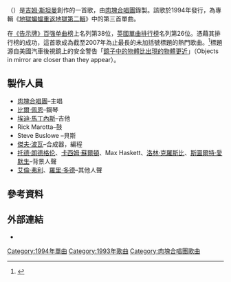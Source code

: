 {{noteTA
|G1=Music
}}
{{Infobox song
| name       = 後視鏡中的物體可能比它們看起來更近
| cover      = Objects in the Rear View Mirror May Appear Closer Than They Are.jpg
| alt        =
| type       = single
| artist     = [[肉塊合唱團|肉塊合唱團]]
| album      = [[地獄蝙蝠重返地獄第二輯|地獄蝙蝠重返地獄第二輯]]
| released   = 1994
| format     = [[CD單曲|CD]]，[[盒式錄音帶單曲|盒式錄音帶]]
| recorded   = [[加利福尼亞州|加利福尼亞州]][[洛杉磯|洛杉磯]][[Ocean_Way_Recording|Ocean Way Recording]]
| studio     =
| venue      =
| genre      =
| length     = 10:15（主版）<br />5:55（單曲版）
| label      = [[美希亞音樂|MCA]]（北美）<br />[[維京唱片|維京]]（歐洲及日本）
| writer     = [[吉姆·斯坦曼|吉姆·斯坦曼]]
| producer   = 吉姆·斯坦曼
| prev_title = [[搖滾夢想成真|搖滾夢想成真]]
| prev_year  = 1994
| next_title = [[我為你撒謊_(這就是事實)|我為你撒謊]]
| next_year  = 1995
}}
{{单双书号转换|'''後視鏡中的物體可能比它們看起來更近'''}}（{{lang-en|"Objects in the Rear View Mirror May Appear Closer Than They Are"}}）是[[吉姆·斯坦曼|吉姆·斯坦曼]]創作的一首歌，由[[肉塊合唱團|肉塊合唱團]]錄製。該歌於1994年發行，為專輯《[[地獄蝙蝠重返地獄第二輯|地獄蝙蝠重返地獄第二輯]]》中的第三首單曲。

{{单双书号转换|後視鏡中的物體可能比它們看起來更近}}在[[告示牌百强单曲榜|《告示牌》百强单曲榜]]上名列第38位，[[英國單曲排行榜|英國單曲排行榜]]名列第26位。憑藉其排行榜的成功，這首歌成為截至2007年為止最長的未加括號標題的熱門歌曲。<ref>{{cite web |title=Record Breakers and Trivia : Singles : Miscellany |work=everyhit.com |url=http://www.everyhit.com/record7.html |accessdate=2007-07-09 |archive-date=2007-06-30 |archive-url=https://web.archive.org/web/20070630141222/http://www.everyhit.com/record7.html |dead-url=no }}</ref>標題源自美國汽車後視鏡上的安全警告「[[鏡子中的物體比出現的物體更近|鏡子中的物體比出現的物體更近]]」（Objects in mirror are closer than they appear）。

== 製作人員 ==
*[[肉塊合唱團|肉塊合唱團]]–主唱
*[[比爾·佩恩|比爾·佩恩]]–鋼琴
*[[埃迪·馬丁內斯|埃迪·馬丁內斯]]–吉他
*Rick Marotta–鼓
*Steve Buslowe –貝斯
*[[傑夫·波瓦|傑夫·波瓦]]–合成器，編程
*[[托德·朗德格伦|托德·朗德格伦]]、[[卡西姆·蘇爾頓|卡西姆·蘇爾頓]]、Max Haskett、[[洛林·克羅斯比|洛林·克羅斯比]]、[[斯圖爾特·愛默生|斯圖爾特·愛默生]]–背景人聲
*[[艾倫·弗利|艾倫·弗利]]、[[羅里·多德|羅里·多德]]–其他人聲

== 參考資料 ==
{{Reflist|30em}}

== 外部連結 ==
* {{MetroLyrics song|meat-loaf|objects-in-the-rear-view-mirror-may-appear-closer-than-they-are}}

{{DEFAULTSORT:Objects in the Rear View Mirror May Appear Closer Than They Are}}
[[Category:1994年單曲|Category:1994年單曲]]
[[Category:1993年歌曲|Category:1993年歌曲]]
[[Category:肉塊合唱團歌曲|Category:肉塊合唱團歌曲]]